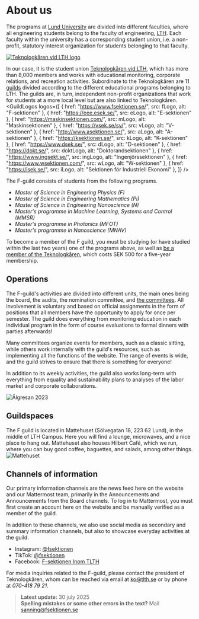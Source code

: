 
# About us
The programs at [Lund University](https://www.lu.se) are divided into different faculties,
where all engineering students belong to the faculty of engineering, [LTH](https://www.lth.se).
Each faculty within the university has a corresponding student union, i.e. a non-profit, statutory interest organization 
for students belonging to that faculty.

<a href="https://tlth.se" target="_blank" rel="noopener noreferrer">
  <Image src={blueLandscapeTlth} alt="Teknologkåren vid LTH logo" className="w-1/5" />
</a>

In our case, it is the student union [Teknologkåren vid LTH](https://www.tlth.se), which has more than 8,000
members and works with educational monitoring, corporate relations, and recreation activities. 
Subordinate to the Teknologkåren are 11 [guilds](https://www.tlth.se/sektioner) divided according to the different educational programs belonging to LTH.
The guilds are, in turn, independent non-profit organizations that work for students at a more local level but are also linked to Teknologkåren.
<GuildLogos
  logos={[
    { href: "https://www.fsektionen.se/", src: fLogo, alt: "F-sektionen" },
    { href: "https://eee.esek.se/", src: eLogo, alt: "E-sektionen" },
    { href: "https://maskinsektionen.com/", src: mLogo, alt: "Maskinsektionen" },
    { href: "https://vsek.se/sv/", src: vLogo, alt: "V-sektionen" },
    { href: "http://www.asektionen.se/", src: aLogo, alt: "A-sektionen" },
    { href: "https://ksektionen.se/", src: kLogo, alt: "K-sektionen" },
    { href: "https://www.dsek.se/", src: dLogo, alt: "D-sektionen" },
    { href: "https://dokt.se/", src: doktLogo, alt: "Doktorandsektionen" },
    { href: "https://www.ingsekt.se/", src: ingLogo, alt: "Ingenjörssektionen" },
    { href: "https://www.wsektionen.com/", src: wLogo, alt: "W-sektionen" },
    { href: "https://isek.se/", src: iLogo, alt: "Sektionen för Industriell Ekonomi" },
  ]}
/>

The F-guild consists of students from the following programs.
* *Master of Science in Engineering Physics (F)*
* *Master of Science in Engineering Mathematics (Pi)*
* *Master of Science in Engineering Nanoscience (N)*
* *Master's programme in Machine Learning, Systems and Control (MMSR)*
* *Master's programme in Photonics (MFOT)*
* *Master's programme in Nanoscience (MNAV)*


To become a member of the F guild, you must be studying (or have studied within the last two years) one of the programs above, as well as  [be a member of the Teknologkåren](https://www.tlth.se/bli-medlem), which costs SEK 500 
for a five-year membership.

## Operations 
The F-guild's activities are divided into different units, the main ones being the board, 
the audits, the nomination committee, and [the committees](https://fsektionen.se/councils).
All involvement is voluntary and based on official assignments in the form of positions that all members have the opportunity to apply for once per semester.
The guild does everything from monitoring education in each individual program in the form of course evaluations to formal dinners with parties afterwards!

Many committees organize events for members, such as a classic sitting, while others work internally with the guild's resources, such as implementing all the functions of the website.
The range of events is wide, and the guild strives to ensure that there is something for everyone!

In addition to its weekly activities, the guild also works long-term with everything from equality and sustainability plans to analyses of the labor market and corporate collaborations.

<Image src={älgresan} alt="Älgresan 2023" className="w-3/5 mt-4 rounded-lg mx-auto" />


## Guildspaces
The F guild is located in Mattehuset (Sölvegatan 18, 223 62 Lund), in the middle of LTH Campus. 
Here you will find a lounge, microwaves, and a nice place to hang out. Mattehuset also houses Hilbert Café, which we run, where you can buy good coffee, baguettes, and salads, among other things.
<Image src={mattehuset} alt="Mattehuset" className="w-3/5 mt-4 rounded-lg mx-auto" />

## Channels of information
Our primary information channels are the news feed here on the website and our Mattermost team, primarily in the Announcements and Announcements from the Board channels. To log in to Mattermost, you must first create an account here on the website and be
 manually verified as a member of the guild.

In addition to these channels, we also use social media as secondary and summary information channels, but also to showcase everyday activities at the guild.
* Instagram: [@fsektionen](https://www.instagram.com/fsektionen/)
* TikTok: [@fsektionen](https://www.tiktok.com/@fsektionen)
* Facebook: [F-sektionen Inom TLTH](https://www.facebook.com/Fsektionen/?locale=sv_SE)

For media inquiries related to the F-guild, please contact the president of Teknologkåren, whom can be reached via email at
[ko@tlth.se](mailto:ko@tlth.se) or by phone at *070-418 79 21*.


> **Latest update:** 30 july 2025  
> **Spelling mistakes or some other errors in the text?**
> Mail sanning@fsektionen.se
